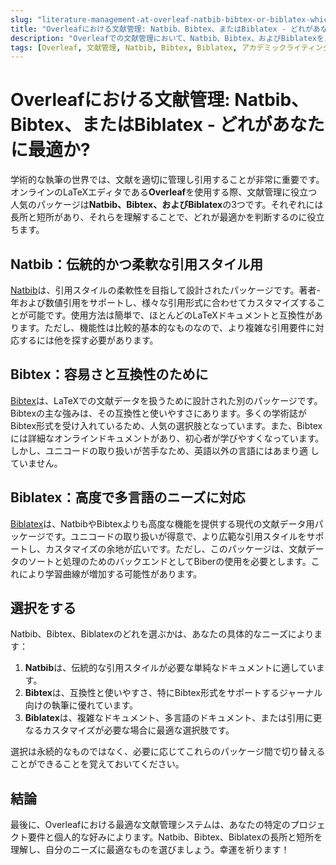 ```yaml
---
slug: "literature-management-at-overleaf-natbib-bibtex-or-biblatex-which-is-the-best-for-you"
title: "Overleafにおける文献管理: Natbib、Bibtex、またはBiblatex - どれがあなたに最適か?"
description: "Overleafでの文献管理において、Natbib、Bibtex、およびBiblatexを比較し、あなたの執筆ニーズに最適なオプションを決定します。"
tags: [Overleaf, 文献管理, Natbib, Bibtex, Biblatex, アカデミックライティング, 引用管理]
---
```


# Overleafにおける文献管理: Natbib、Bibtex、またはBiblatex - どれがあなたに最適か?

学術的な執筆の世界では、文献を適切に管理し引用することが非常に重要です。オンラインのLaTeXエディタである**Overleaf**を使用する際、文献管理に役立つ人気のパッケージは**Natbib、Bibtex、およびBiblatex**の3つです。それぞれには長所と短所があり、それらを理解することで、どれが最適かを判断するのに役立ちます。

## Natbib：伝統的かつ柔軟な引用スタイル用

[Natbib](https://ctan.org/pkg/natbib)は、引用スタイルの柔軟性を目指して設計されたパッケージです。著者-年および数値引用をサポートし、様々な引用形式に合わせてカスタマイズすることが可能です。使用方法は簡単で、ほとんどのLaTeXドキュメントと互換性があります。ただし、機能性は比較的基本的なものなので、より複雑な引用要件に対応するには他を探す必要があります。

## Bibtex：容易さと互換性のために

[Bibtex](https://ctan.org/pkg/bibtex)は、LaTeXでの文献データを扱うために設計された別のパッケージです。Bibtexの主な強みは、その互換性と使いやすさにあります。多くの学術誌がBibtex形式を受け入れているため、人気の選択肢となっています。また、Bibtexには詳細なオンラインドキュメントがあり、初心者が学びやすくなっています。しかし、ユニコードの取り扱いが苦手なため、英語以外の言語にはあまり適 していません。

## Biblatex：高度で多言語のニーズに対応

[Biblatex](https://ctan.org/pkg/biblatex)は、NatbibやBibtexよりも高度な機能を提供する現代の文献データ用パッケージです。ユニコードの取り扱いが得意で、より広範な引用スタイルをサポートし、カスタマイズの余地が広いです。ただし、このパッケージは、文献データのソートと処理のためのバックエンドとしてBiberの使用を必要とします。これにより学習曲線が増加する可能性があります。

## 選択をする

Natbib、Bibtex、Biblatexのどれを選ぶかは、あなたの具体的なニーズによります：

1. **Natbib**は、伝統的な引用スタイルが必要な単純なドキュメントに適しています。
2. **Bibtex**は、互換性と使いやすさ、特にBibtex形式をサポートするジャーナル向けの執筆に優れています。
3. **Biblatex**は、複雑なドキュメント、多言語のドキュメント、または引用に更なるカスタマイズが必要な場合に最適な選択肢です。

選択は永続的なものではなく、必要に応じてこれらのパッケージ間で切り替えることができることを覚えておいてください。

## 結論

最後に、Overleafにおける最適な文献管理システムは、あなたの特定のプロジェクト要件と個人的な好みによります。Natbib、Bibtex、Biblatexの長所と短所を理解し、自分のニーズに最適なものを選びましょう。幸運を祈ります！
